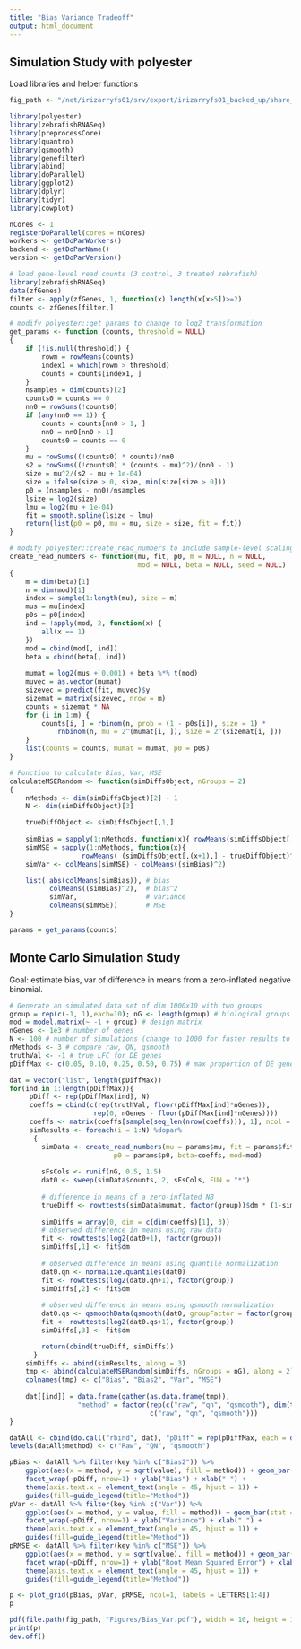 ```yaml
---
title: "Bias Variance Tradeoff"
output: html_document
---
```


## Simulation Study with polyester

Load libraries and helper functions

```r
fig_path <- "/net/irizarryfs01/srv/export/irizarryfs01_backed_up/share_root/shicks/papers/qsmooth"

library(polyester)
library(zebrafishRNASeq)
library(preprocessCore)
library(quantro)
library(qsmooth)
library(genefilter)
library(abind)
library(doParallel)
library(ggplot2)
library(dplyr)
library(tidyr)
library(cowplot)

nCores <- 1
registerDoParallel(cores = nCores)
workers <- getDoParWorkers()
backend <- getDoParName()
version <- getDoParVersion()

# load gene-level read counts (3 control, 3 treated zebrafish)
library(zebrafishRNASeq)
data(zfGenes)
filter <- apply(zfGenes, 1, function(x) length(x[x>5])>=2)
counts <- zfGenes[filter,]

# modify polyester::get_params to change to log2 transformation
get_params <- function (counts, threshold = NULL) 
{
    if (!is.null(threshold)) {
        rowm = rowMeans(counts)
        index1 = which(rowm > threshold)
        counts = counts[index1, ]
    }
    nsamples = dim(counts)[2]
    counts0 = counts == 0
    nn0 = rowSums(!counts0)
    if (any(nn0 == 1)) {
        counts = counts[nn0 > 1, ]
        nn0 = nn0[nn0 > 1]
        counts0 = counts == 0
    }
    mu = rowSums((!counts0) * counts)/nn0
    s2 = rowSums((!counts0) * (counts - mu)^2)/(nn0 - 1)
    size = mu^2/(s2 - mu + 1e-04)
    size = ifelse(size > 0, size, min(size[size > 0]))
    p0 = (nsamples - nn0)/nsamples
    lsize = log2(size)
    lmu = log2(mu + 1e-04)
    fit = smooth.spline(lsize ~ lmu)
    return(list(p0 = p0, mu = mu, size = size, fit = fit))
}

# modify polyester::create_read_numbers to include sample-level scaling factor (scaleFac)
create_read_numbers <- function(mu, fit, p0, m = NULL, n = NULL, 
                                mod = NULL, beta = NULL, seed = NULL) 
{
    m = dim(beta)[1]
    n = dim(mod)[1]
    index = sample(1:length(mu), size = m)
    mus = mu[index]
    p0s = p0[index]
    ind = !apply(mod, 2, function(x) {
        all(x == 1)
    })
    mod = cbind(mod[, ind])
    beta = cbind(beta[, ind])
    
    mumat = log2(mus + 0.001) + beta %*% t(mod)
    muvec = as.vector(mumat)
    sizevec = predict(fit, muvec)$y
    sizemat = matrix(sizevec, nrow = m)
    counts = sizemat * NA
    for (i in 1:m) {
        counts[i, ] = rbinom(n, prob = (1 - p0s[i]), size = 1) * 
            rnbinom(n, mu = 2^(mumat[i, ]), size = 2^(sizemat[i, ]))
    }
    list(counts = counts, mumat = mumat, p0 = p0s)
}

# Function to calculate Bias, Var, MSE
calculateMSERandom <- function(simDiffsObject, nGroups = 2)
{
    nMethods <- dim(simDiffsObject)[2] - 1
    N <- dim(simDiffsObject)[3] 

    trueDiffObject <- simDiffsObject[,1,]
    
    simBias = sapply(1:nMethods, function(x){ rowMeans(simDiffsObject[,(x+1),] - trueDiffObject) })
    simMSE = sapply(1:nMethods, function(x){ 
                  rowMeans( (simDiffsObject[,(x+1),] - trueDiffObject)^2 ) })
    simVar <- colMeans(simMSE) - colMeans((simBias)^2)

    list( abs(colMeans(simBias)), # bias
          colMeans((simBias)^2),  # bias^2
          simVar,                 # variance
          colMeans(simMSE))       # MSE
}

params = get_params(counts) 
```

## Monte Carlo Simulation Study 

Goal: estimate bias, var of difference in means from a zero-inflated
negative binomial. 

```r
# Generate an simulated data set of dim 1000x10 with two groups
group = rep(c(-1, 1),each=10); nG <- length(group) # biological groups
mod = model.matrix(~ -1 + group) # design matrix
nGenes <- 1e3 # number of genes
N <- 100 # number of simulations (change to 1000 for faster results to check)
nMethods <- 3 # compare raw, QN, qsmooth
truthVal <- -1 # true LFC for DE genes
pDiffMax <- c(0.05, 0.10, 0.25, 0.50, 0.75) # max proportion of DE genes

dat = vector("list", length(pDiffMax))
for(ind in 1:length(pDiffMax)){
     pDiff <- rep(pDiffMax[ind], N)
     coeffs = cbind(c(rep(truthVal, floor(pDiffMax[ind]*nGenes)), 
                     rep(0, nGenes - floor(pDiffMax[ind]*nGenes))))
     coeffs <- matrix(coeffs[sample(seq_len(nrow(coeffs))), 1], ncol = 1)
     simResults <- foreach(i = 1:N) %dopar% 
      {
        simData <- create_read_numbers(mu = params$mu, fit = params$fit, 
                          p0 = params$p0, beta=coeffs, mod=mod)
       
        sFsCols <- runif(nG, 0.5, 1.5)
        dat0 <- sweep(simData$counts, 2, sFsCols, FUN = "*")
 
        # difference in means of a zero-inflated NB 
        trueDiff <- rowttests(simData$mumat, factor(group))$dm * (1-simData$p0) 
    
        simDiffs = array(0, dim = c(dim(coeffs)[1], 3))
        # observed difference in means using raw data
        fit <- rowttests(log2(dat0+1), factor(group))
        simDiffs[,1] <- fit$dm
    
        # observed difference in means using quantile normalization
        dat0.qn <- normalize.quantiles(dat0)
        fit <- rowttests(log2(dat0.qn+1), factor(group))
        simDiffs[,2] <- fit$dm
    
        # observed difference in means using qsmooth normalization
        dat0.qs <- qsmoothData(qsmooth(dat0, groupFactor = factor(group)))
        fit <- rowttests(log2(dat0.qs+1), factor(group))
        simDiffs[,3] <- fit$dm

        return(cbind(trueDiff, simDiffs))
      }
    simDiffs <- abind(simResults, along = 3)
    tmp <- abind(calculateMSERandom(simDiffs, nGroups = nG), along = 2)
    colnames(tmp) <- c("Bias", "Bias2", "Var", "MSE")
    
    dat[[ind]] = data.frame(gather(as.data.frame(tmp)),
                 "method" = factor(rep(c("raw", "qn", "qsmooth"), dim(tmp)[2]),
                                   c("raw", "qn", "qsmooth")))
}

datAll <- cbind(do.call("rbind", dat), "pDiff" = rep(pDiffMax, each = dim(dat[[1]])[1]))
levels(datAll$method) <- c("Raw", "QN", "qsmooth")

pBias <- datAll %>% filter(key %in% c("Bias2")) %>% 
    ggplot(aes(x = method, y = sqrt(value), fill = method)) + geom_bar(stat = "identity") + 
    facet_wrap(~pDiff, nrow=1) + ylab("Bias") + xlab(" ") +
    theme(axis.text.x = element_text(angle = 45, hjust = 1)) + 
    guides(fill=guide_legend(title="Method"))
pVar <- datAll %>% filter(key %in% c("Var")) %>% 
    ggplot(aes(x = method, y = value, fill = method)) + geom_bar(stat = "identity") + 
    facet_wrap(~pDiff, nrow=1) + ylab("Variance") + xlab(" ") +
    theme(axis.text.x = element_text(angle = 45, hjust = 1)) + 
    guides(fill=guide_legend(title="Method"))
pRMSE <- datAll %>% filter(key %in% c("MSE")) %>%
    ggplot(aes(x = method, y = sqrt(value), fill = method)) + geom_bar(stat = "identity") +
    facet_wrap(~pDiff, nrow=1) + ylab("Root Mean Squared Error") + xlab(" ") +
    theme(axis.text.x = element_text(angle = 45, hjust = 1)) +
    guides(fill=guide_legend(title="Method"))

p <- plot_grid(pBias, pVar, pRMSE, ncol=1, labels = LETTERS[1:4])
p

pdf(file.path(fig_path, "Figures/Bias_Var.pdf"), width = 10, height = 12)
print(p)
dev.off()

```


